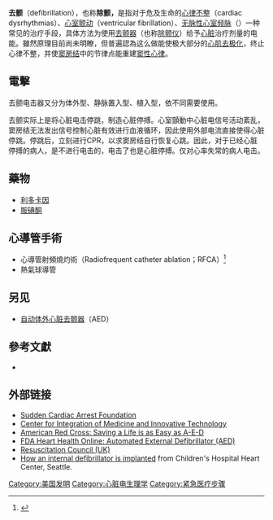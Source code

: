 {{多个问题|
{{Expand|time=2015-06-24T03:14:26+00:00}}

{{Expert|time=2015-12-14T03:33:38+00:00}}
}}
{{medical}}

'''去颤'''（defibrillation），也称'''除颤，'''是指对于危及生命的[[心律不整|心律不整]]（cardiac dysrhythmias）、[[心室颤动|心室颤动]]（ventricular fibrillation）、[[无脉性心室频脉|无脉性心室频脉]]（{{link-en|Pulseless VT}}）一种常见的治疗手段，具体方法为使用[[去颤器|去颤器]]（也称[[除颤仪|除颤仪]]）给予[[心脏|心脏]]治疗剂量的电能。雖然原理目前尚未明瞭，但普遍認為这么做能使极大部分的[[心肌|心肌]][[去极化|去极化]]，终止心律不整，并使[[窦房结|窦房结]]中的节律点能重建[[窦性心律|窦性心律]]。

==電擊==
去颤电击器又分为体外型、静脉置入型、植入型，依不同需要使用。

去颤实际上是将心脏电击停跳，制造心脏停搏。心室顫動中心脏电信号活动紊乱，窦房结无法发出信号控制心脏有效进行血液循环，因此使用外部电流直接使得心脏停跳。停跳后，立刻进行CPR，以求窦房结自行恢复心跳。因此，对于已经心脏停搏的病人，是不进行电击的，电击了也是心脏停搏。仅对心率失常的病人电击。

==藥物==
*[[利多卡因|利多卡因]]
*[[胺碘酮|胺碘酮]]

==心導管手術==
*心導管射頻燒灼術（Radiofrequent catheter ablation；RFCA）<ref>{{cite web |title=認識心臟電氣生理檢查與心導管射頻燒灼術 |url=https://www.tahsda.org.tw/departments/files/CardiovascularCenter/%E8%AA%8D%E8%AD%98%E5%BF%83%E8%87%9F%E9%9B%BB%E6%B0%A3%E7%94%9F%E7%90%86%E6%AA%A2%E6%9F%A5%E8%88%87%E5%BF%83%E5%B0%8E%E7%AE%A1%E5%B0%84%E9%A0%BB%E7%87%92%E7%81%BC%E8%A1%93.pdf |website=台灣醫院 |accessdate=2020-10-07 |archive-date=2020-10-09 |archive-url=https://web.archive.org/web/20201009190043/https://www.tahsda.org.tw/departments/files/CardiovascularCenter/%E8%AA%8D%E8%AD%98%E5%BF%83%E8%87%9F%E9%9B%BB%E6%B0%A3%E7%94%9F%E7%90%86%E6%AA%A2%E6%9F%A5%E8%88%87%E5%BF%83%E5%B0%8E%E7%AE%A1%E5%B0%84%E9%A0%BB%E7%87%92%E7%81%BC%E8%A1%93.pdf |dead-url=no }}</ref>
*熱氣球導管

==另见==
*[[自动体外心脏去颤器|自动体外心脏去颤器]]（AED）

==參考文獻==
{{refbegin}}
* {{cite news |first=André |last=Picard |authorlink= |title=School defibrillators could be a lifesaver |url=https://www.theglobeandmail.com/life/school-defibrillators-could-be-a-lifesaver/article684404/ |work=The Globe and Mail |publisher= |date=2007-04-27 |accessdate=2015-07-23 |archive-date=2020-12-22 |archive-url=https://web.archive.org/web/20201222092128/https://www.theglobeandmail.com/life/school-defibrillators-could-be-a-lifesaver/article684404/ |dead-url=no }}
{{refend}}

== 外部链接 ==
{{Commons|Defibrillator}}
* [http://www.sca-aware.org/ Sudden Cardiac Arrest Foundation]{{Wayback|url=http://www.sca-aware.org/ |date=20191001170657 }}
* [http://www.cimit.org Center for Integration of Medicine and Innovative Technology]{{Wayback|url=http://www.cimit.org/ |date=20191008143752 }}
* [http://www.redcross.org/services/hss/courses/aed.html American Red Cross: Saving a Life is as Easy as A-E-D] {{Wayback|url=http://www.redcross.org/services/hss/courses/aed.html |date=20120701155048 }}
* [http://www.fda.gov/hearthealth/treatments/medicaldevices/aed.html FDA Heart Health Online: Automated External Defibrillator (AED)]{{Wayback|url=http://www.fda.gov/hearthealth/treatments/medicaldevices/aed.html |date=20090427190210 }}
* [http://www.resus.org.uk Resuscitation Council (UK)]{{Wayback|url=http://www.resus.org.uk/ |date=20190829103511 }}
* [https://web.archive.org/web/20060718182753/http://heartcenter.seattlechildrens.org/what_to_expect/pacemakers.asp How an internal defibrillator is implanted] from Children's Hospital Heart Center, Seattle.

{{Emergency medicine}}

[[Category:美国发明|Category:美国发明]]
[[Category:心脏电生理学|Category:心脏电生理学]]
[[Category:紧急医疗步骤|Category:紧急医疗步骤]]
